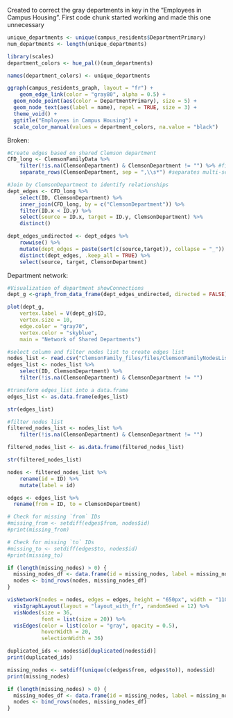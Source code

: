 Created to correct the gray departments in key in the "Employees in Campus Housing". First code chunk started working and made this one unnecessary
```r
unique_departments <- unique(campus_residents$DepartmentPrimary)
num_departments <- length(unique_departments)

library(scales)
department_colors <- hue_pal()(num_departments)

names(department_colors) <- unique_departments

ggraph(campus_residents_graph, layout = "fr") +
    geom_edge_link(color = "gray80", alpha = 0.5) +
  geom_node_point(aes(color = DepartmentPrimary), size = 5) +
  geom_node_text(aes(label = name), repel = TRUE, size = 3) +
  theme_void() +
  ggtitle("Employees in Campus Housing") +
  scale_color_manual(values = department_colors, na.value = "black")
```


Broken:
```r

#Create edges based on shared Clemson department
CFD_long <- ClemsonFamilyData %>%
    filter(!is.na(ClemsonDepartment) & ClemsonDepartment != "") %>% #filter rows with missing data in ClemsonDepartment
    separate_rows(ClemsonDepartment, sep = ",\\s*") #separates multi-select field    

#Join by ClemsonDepartment to identify relationships
dept_edges <- CFD_long %>%
    select(ID, ClemsonDepartment) %>%
    inner_join(CFD_long, by = c("ClemsonDepartment")) %>% 
    filter(ID.x < ID.y) %>% 
    select(source = ID.x, target = ID.y, ClemsonDepartment) %>%
    distinct()

dept_edges_undirected <- dept_edges %>%
    rowwise() %>%
    mutate(dept_edges = paste(sort(c(source,target)), collapse = "_")) %>%
    distinct(dept_edges, .keep_all = TRUE) %>%
    select(source, target, ClemsonDepartment)
```

Department network:
```r
#Visualization of department showConnections
dept_g <-graph_from_data_frame(dept_edges_undirected, directed = FALSE)

plot(dept_g,
    vertex.label = V(dept_g)$ID,
    vertex.size = 10,
    edge.color = "gray70",
    vertex.color = "skyblue",
    main = "Network of Shared Departments")
```

```r
#select column and filter nodes list to create edges list
nodes_list <- read.csv("ClemsonFamily_files/files/ClemsonFamilyNodesListVer4.csv") 
edges_list <- nodes_list %>%
    select(ID, ClemsonDepartment) %>%
    filter(!is.na(ClemsonDepartment) & ClemsonDepartment != "")

#transform edges_list into a data.frame
edges_list <- as.data.frame(edges_list)

str(edges_list)
```

```r
#filter nodes list
filtered_nodes_list <- nodes_list %>%
    filter(!is.na(ClemsonDepartment) & ClemsonDepartment != "")

filtered_nodes_list <- as.data.frame(filtered_nodes_list)

str(filtered_nodes_list)
```

```r
nodes <- filtered_nodes_list %>%
    rename(id = ID) %>%
    mutate(label = id)

edges <- edges_list %>%
  rename(from = ID, to = ClemsonDepartment)

# Check for missing `from` IDs
#missing_from <- setdiff(edges$from, nodes$id)
#print(missing_from)

# Check for missing `to` IDs
#missing_to <- setdiff(edges$to, nodes$id)
#print(missing_to)

if (length(missing_nodes) > 0) {
  missing_nodes_df <- data.frame(id = missing_nodes, label = missing_nodes)
  nodes <- bind_rows(nodes, missing_nodes_df)
}

visNetwork(nodes = nodes, edges = edges, height = "650px", width = "1100px") %>%
  visIgraphLayout(layout = "layout_with_fr", randomSeed = 12) %>%
  visNodes(size = 36, 
           font = list(size = 20)) %>%
  visEdges(color = list(color = "gray", opacity = 0.5),
           hoverWidth = 20,
           selectionWidth = 36)
```

```r
duplicated_ids <- nodes$id[duplicated(nodes$id)]
print(duplicated_ids)
```

```r
missing_nodes <- setdiff(unique(c(edges$from, edges$to)), nodes$id)
print(missing_nodes)
```

```r
if (length(missing_nodes) > 0) {
  missing_nodes_df <- data.frame(id = missing_nodes, label = missing_nodes)
  nodes <- bind_rows(nodes, missing_nodes_df)
}
```